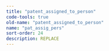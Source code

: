 ```yaml
---
title: "patent_assigned_to_person"
code-tools: true
old-name: "patent_assigned_to_person"
name: "pat_assig_pers"
sort-order: 24
description: REPLACE
---
```

